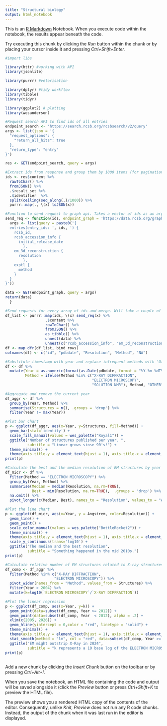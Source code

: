```yaml
---
title: "Structural biology"
output: html_notebook
---
```


This is an [R Markdown](http://rmarkdown.rstudio.com) Notebook. When you execute code within the notebook, the results appear beneath the code. 

Try executing this chunk by clicking the *Run* button within the chunk or by placing your cursor inside it and pressing *Ctrl+Shift+Enter*. 


```r
#import libs

library(httr) #working with API
library(jsonlite)

library(purrr) #vetorisation

library(dplyr) #tidy workflow
library(tibble)
library(tidyr)

library(ggplot2) # plotting
library(wesanderson)

```


```r
#Request search API to find ids of all entries
endpoint_search <- 'https://search.rcsb.org/rcsbsearch/v2/query' 
args <- list(json = '{
  "request_options": {
    "return_all_hits": true
  },
  "return_type": "entry"
}')

res <- GET(endpoint_search, query = args)
```


```r
#Extract ids from response and group them by 1000 items (for pagination)
ids <- res$content %>% 
  rawToChar() %>% 
  fromJSON() %>% 
  .$result_set %>% 
  .$identifier  %>%
  split(ceiling(seq_along(.)/1000)) %>% 
  purrr::map(., \(x) toJSON(x))
```

```r
#Function to send request to graph api. Takes a vector of ids as an argument
send_req <- function(ids, endpoint_graph = 'https://data.rcsb.org/graphql') {
  args <- list(query = paste0('{
  entries(entry_ids: ', ids, ') {
    rcsb_id,
    rcsb_accession_info {
      initial_release_date
        },
    em_3d_reconstruction {
      resolution
        },
    exptl {
      method
    }
  }
}'))

data <- GET(endpoint_graph, query = args)
return(data)
  }
```

```r
#Send requests for every array of ids and merge. Will take a couple of minutes to complete
df_list <- purrr::map(ids, \(x) send_req(x) %>% 
                  .$content %>% 
                  rawToChar() %>% 
                  fromJSON() %>% 
                  as_tibble() %>% 
                  unnest(data) %>% 
                  unnest(c("rcsb_accession_info", "em_3d_reconstruction", "exptl")))
df <- map_dfr(df_list, bind_rows)
colnames(df) <- c("id", "pdbdate", "Resolution", "Method", "NA")

```

```r
#Substitute timestamp with year and replace infrequent methods with 'Other'
df <- df %>%
  mutate(Year = as.numeric(format(as.Date(pdbdate, format = "%Y-%m-%dT%H:%M:%SZ"), "%Y")), 
         Method = ifelse(Method %in% c("X-RAY DIFFRACTION",
                                       "ELECTRON MICROSCOPY",
                                       "SOLUTION NMR"), Method, "OTHER")) 
```

```r
#Aggregate and remove the current year
df_aggr <- df %>% 
  group_by(Year, Method) %>% 
  summarise(Structures = n(), .groups = 'drop') %>% 
  filter(Year != max(Year))
```


```r
#Plot bar chart
p <- ggplot(df_aggr, aes(x=Year, y=Structures, fill=Method)) +
  geom_bar(stat='identity') +
  scale_fill_manual(values = wes_palette("Royal1")) + 
  ggtitle("Number of structures published per year. ",
          subtitle = "Linear grows sinse 90's!") +
  theme_minimal() +
  theme(axis.title.y = element_text(hjust = 1), axis.title.x = element_text( hjust = 1))
print(p)
```

```r
#Calculate the best and the median resolution of EM structures by year
df_micr <- df %>% 
  filter(Method == "ELECTRON MICROSCOPY") %>% 
  group_by(Year, Method) %>% 
  summarise(Median = median(Resolution, na.rm=TRUE), 
            Best = min(Resolution, na.rm=TRUE),  .groups = 'drop') %>% 
  na.omit() %>% 
  pivot_longer(c(Median, Best), names_to = "Resolution", values_to = "Angstrem")
```

```r
#Plot the line chart
p <- ggplot(df_micr, aes(x=Year, y = Angstrem, color=Resolution)) +
  geom_line() +
  geom_point() +
  scale_color_manual(values = wes_palette("BottleRocket2")) +
  theme_minimal() +
  theme(axis.title.y = element_text(hjust = 1), axis.title.x = element_text( hjust = 1)) +
  scale_y_continuous(trans='log10') +
  ggtitle("The median and the best resolution",
          subtitle = "Something happened in the mid 2010s.")
print(p)

```
```r
#Calculate relative number of EM structures related to X-ray structures since 2011
df_comp <- df_aggr %>%
  filter(Method %in% c("X-RAY DIFFRACTION",
                      "ELECTRON MICROSCOPY")) %>% 
  pivot_wider(names_from = "Method", values_from = Structures) %>% 
  filter(Year > 2004) %>% 
  mutate(k=log10(`ELECTRON MICROSCOPY`/`X-RAY DIFFRACTION`))
```

```r
#Plot the linear regression
p <- ggplot(df_comp, aes(x=Year, y=k)) +
  geom_point(data=subset(df_comp, Year >= 2012)) +
  geom_point(data=subset(df_comp, Year  < 2012), alpha = .2) +
  xlim(c(2005, 2026)) +
  geom_hline(yintercept = 0,color = "red", linetype = "solid") +
  theme_minimal() +
  theme(axis.title.y = element_text(hjust = 1), axis.title.x = element_text( hjust = 1)) +
  stat_smooth(method = "lm", col = "red", data=subset(df_comp, Year >= 2012), fullrange = TRUE) +
  ggtitle("EM might outstrip X-Ray in 2024",
          subtitle = "k represents a 10 base log of the ELECTRON MICROSCOPY/X-RAY DIFFRACTION ratio ")
print(p)
  
```
Add a new chunk by clicking the *Insert Chunk* button on the toolbar or by pressing *Ctrl+Alt+I*.

When you save the notebook, an HTML file containing the code and output will be saved alongside it (click the *Preview* button or press *Ctrl+Shift+K* to preview the HTML file).

The preview shows you a rendered HTML copy of the contents of the editor. Consequently, unlike *Knit*, *Preview* does not run any R code chunks. Instead, the output of the chunk when it was last run in the editor is displayed.
